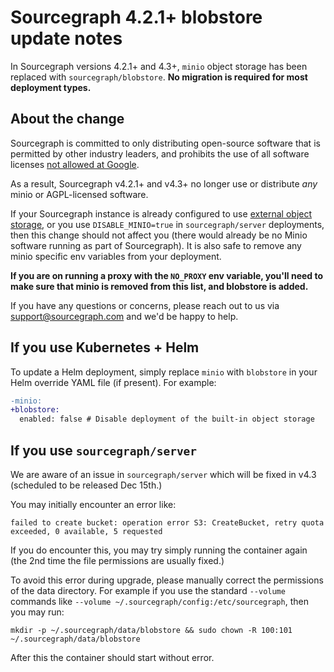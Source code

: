 # Sourcegraph 4.2.1+ blobstore update notes

In Sourcegraph versions 4.2.1+ and 4.3+, `minio` object storage has been replaced with `sourcegraph/blobstore`. **No migration is required for most deployment types.**

## About the change

Sourcegraph is committed to only distributing open-source software that is permitted by other industry leaders, and prohibits the use of all software licenses [not allowed at Google](https://opensource.google/documentation/reference/thirdparty/licenses#banned).

As a result, Sourcegraph v4.2.1+ and v4.3+ no longer use or distribute _any_ minio or AGPL-licensed software.

If your Sourcegraph instance is already configured to use [external object storage](/admin/external_services/object_storage), or you use `DISABLE_MINIO=true` in `sourcegraph/server` deployments, then this change should not affect you (there would already be no Minio software running as part of Sourcegraph). It is also safe to remove any minio specific env variables from your deployment.

**If you are on running a proxy with the `NO_PROXY` env variable, you'll need to make sure that minio is removed from this list, and blobstore is added.**

If you have any questions or concerns, please reach out to us via support@sourcegraph.com and we'd be happy to help.

## If you use Kubernetes + Helm

To update a Helm deployment, simply replace `minio` with `blobstore` in your Helm override YAML file (if present). For example:

```diff
-minio:
+blobstore:
  enabled: false # Disable deployment of the built-in object storage
```

## If you use `sourcegraph/server`

We are aware of an issue in `sourcegraph/server` which will be fixed in v4.3 (scheduled to be released Dec 15th.)

You may initially encounter an error like:

```
failed to create bucket: operation error S3: CreateBucket, retry quota exceeded, 0 available, 5 requested
```

If you do encounter this, you may try simply running the container again (the 2nd time the file permissions are usually fixed.)

To avoid this error during upgrade, please manually correct the permissions of the data directory. For example if you use the standard `--volume` commands like `--volume ~/.sourcegraph/config:/etc/sourcegraph`, then you may run:

```
mkdir -p ~/.sourcegraph/data/blobstore && sudo chown -R 100:101 ~/.sourcegraph/data/blobstore
```

After this the container should start without error.
